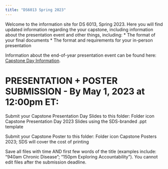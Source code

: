 ```yaml
---
title: "DS6013 Spring 2023"
---
```


Welcome to the information site for DS 6013, Spring 2023. Here you will find updated information regarding the your capstone, including information about the presentation event and other things, including:
* The format of your final documents
* The format and requirements for your in-person presentation

Information about the end-of-year presentation event can be found here: [Capstone Day Information](capstone-day-2023.qmd).

# PRESENTATION + POSTER SUBMISSION - By May 1, 2023 at 12:00pm ET:

Submit your Capstone Presentation Day Slides to this folder: ​Folder icon Capstone Presentation Day 2023 Slides using the SDS-branded .ppt template

Submit your Capstone Poster to this folder: ​Folder icon Capstone Posters 2023; SDS will cover the cost of printing

Save all files with time AND first few words of the title (examples include: “940am Chronic Disease”; “150pm Exploring Accountability”). You cannot edit files after the submission deadline.

 

